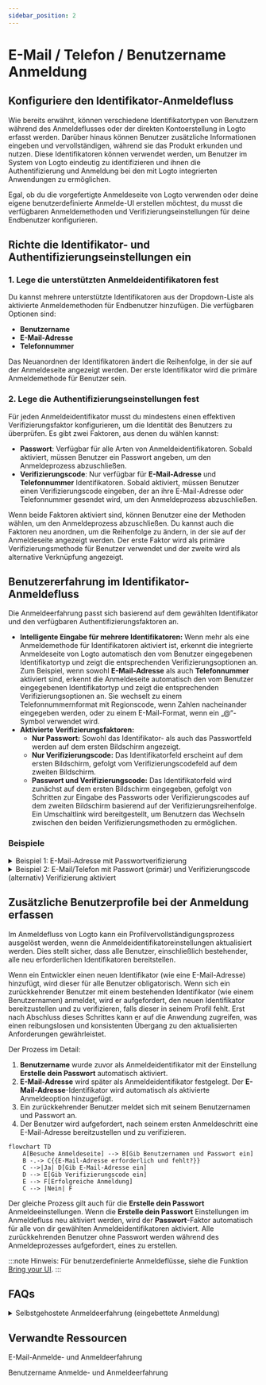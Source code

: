 ```yaml
---
sidebar_position: 2
---
```


# E-Mail / Telefon / Benutzername Anmeldung

## Konfiguriere den Identifikator-Anmeldefluss

Wie bereits erwähnt, können verschiedene Identifikatortypen von Benutzern während des Anmeldeflusses oder der direkten Kontoerstellung in Logto erfasst werden. Darüber hinaus können Benutzer zusätzliche Informationen eingeben und vervollständigen, während sie das Produkt erkunden und nutzen. Diese Identifikatoren können verwendet werden, um Benutzer im System von Logto eindeutig zu identifizieren und ihnen die Authentifizierung und Anmeldung bei den mit Logto integrierten Anwendungen zu ermöglichen.

Egal, ob du die vorgefertigte Anmeldeseite von Logto verwenden oder deine eigene benutzerdefinierte Anmelde-UI erstellen möchtest, du musst die verfügbaren Anmeldemethoden und Verifizierungseinstellungen für deine Endbenutzer konfigurieren.

## Richte die Identifikator- und Authentifizierungseinstellungen ein

### 1. Lege die unterstützten Anmeldeidentifikatoren fest

Du kannst mehrere unterstützte Identifikatoren aus der Dropdown-Liste als aktivierte Anmeldemethoden für Endbenutzer hinzufügen. Die verfügbaren Optionen sind:

- **Benutzername**
- **E-Mail-Adresse**
- **Telefonnummer**

Das Neuanordnen der Identifikatoren ändert die Reihenfolge, in der sie auf der Anmeldeseite angezeigt werden. Der erste Identifikator wird die primäre Anmeldemethode für Benutzer sein.

### 2. Lege die Authentifizierungseinstellungen fest

Für jeden Anmeldeidentifikator musst du mindestens einen effektiven Verifizierungsfaktor konfigurieren, um die Identität des Benutzers zu überprüfen. Es gibt zwei Faktoren, aus denen du wählen kannst:

- **Passwort**: Verfügbar für alle Arten von Anmeldeidentifikatoren. Sobald aktiviert, müssen Benutzer ein Passwort angeben, um den Anmeldeprozess abzuschließen.
- **Verifizierungscode**: Nur verfügbar für **E-Mail-Adresse** und **Telefonnummer** Identifikatoren. Sobald aktiviert, müssen Benutzer einen Verifizierungscode eingeben, der an ihre E-Mail-Adresse oder Telefonnummer gesendet wird, um den Anmeldeprozess abzuschließen.

Wenn beide Faktoren aktiviert sind, können Benutzer eine der Methoden wählen, um den Anmeldeprozess abzuschließen. Du kannst auch die Faktoren neu anordnen, um die Reihenfolge zu ändern, in der sie auf der Anmeldeseite angezeigt werden. Der erste Faktor wird als primäre Verifizierungsmethode für Benutzer verwendet und der zweite wird als alternative Verknüpfung angezeigt.

## Benutzererfahrung im Identifikator-Anmeldefluss

Die Anmeldeerfahrung passt sich basierend auf dem gewählten Identifikator und den verfügbaren Authentifizierungsfaktoren an.

- **Intelligente Eingabe für mehrere Identifikatoren:**
  Wenn mehr als eine Anmeldemethode für Identifikatoren aktiviert ist, erkennt die integrierte Anmeldeseite von Logto automatisch den vom Benutzer eingegebenen Identifikatortyp und zeigt die entsprechenden Verifizierungsoptionen an. Zum Beispiel, wenn sowohl **E-Mail-Adresse** als auch **Telefonnummer** aktiviert sind, erkennt die Anmeldeseite automatisch den vom Benutzer eingegebenen Identifikatortyp und zeigt die entsprechenden Verifizierungsoptionen an. Sie wechselt zu einem Telefonnummernformat mit Regionscode, wenn Zahlen nacheinander eingegeben werden, oder zu einem E-Mail-Format, wenn ein „@“-Symbol verwendet wird.
- **Aktivierte Verifizierungsfaktoren:**
  - **Nur Passwort:** Sowohl das Identifikator- als auch das Passwortfeld werden auf dem ersten Bildschirm angezeigt.
  - **Nur Verifizierungscode:** Das Identifikatorfeld erscheint auf dem ersten Bildschirm, gefolgt vom Verifizierungscodefeld auf dem zweiten Bildschirm.
  - **Passwort und Verifizierungscode:** Das Identifikatorfeld wird zunächst auf dem ersten Bildschirm eingegeben, gefolgt von Schritten zur Eingabe des Passworts oder Verifizierungscodes auf dem zweiten Bildschirm basierend auf der Verifizierungsreihenfolge. Ein Umschaltlink wird bereitgestellt, um Benutzern das Wechseln zwischen den beiden Verifizierungsmethoden zu ermöglichen.

### Beispiele

<details>
  <summary>Beispiel 1: E-Mail-Adresse mit Passwortverifizierung</summary>

Füge die **E-Mail-Adresse** als Anmeldeidentifikator hinzu und aktiviere den **Passwort**-Faktor zur Verifizierung.

![E-Mail-Adresse mit Passwortverifizierung](./assets/sign-in-email-password.png)

</details>

<details>
  <summary>Beispiel 2: E-Mail/Telefon mit Passwort (primär) und Verifizierungscode (alternativ) Verifizierung aktiviert</summary>

Füge sowohl **E-Mail-Adresse** als auch **Telefonnummer** als Anmeldeidentifikatoren hinzu.
Aktiviere die **Passwort**- und **Verifizierungscode**-Faktoren für beide Identifikatoren.

![E-Mail/Telefon mit Passwort und Verifizierungscode Verifizierung](./assets/sign-in-email-phone-password-verification-code.png)

</details>

## Zusätzliche Benutzerprofile bei der Anmeldung erfassen

Im Anmeldefluss von Logto kann ein Profilvervollständigungsprozess ausgelöst werden, wenn die Anmeldeidentifikatoreinstellungen aktualisiert werden. Dies stellt sicher, dass alle Benutzer, einschließlich bestehender, alle neu erforderlichen Identifikatoren bereitstellen.

Wenn ein Entwickler einen neuen Identifikator (wie eine E-Mail-Adresse) hinzufügt, wird dieser für alle Benutzer obligatorisch. Wenn sich ein zurückkehrender Benutzer mit einem bestehenden Identifikator (wie einem Benutzernamen) anmeldet, wird er aufgefordert, den neuen Identifikator bereitzustellen und zu verifizieren, falls dieser in seinem Profil fehlt. Erst nach Abschluss dieses Schrittes kann er auf die Anwendung zugreifen, was einen reibungslosen und konsistenten Übergang zu den aktualisierten Anforderungen gewährleistet.

Der Prozess im Detail:

1. **Benutzername** wurde zuvor als Anmeldeidentifikator mit der Einstellung **Erstelle dein Passwort** automatisch aktiviert.
2. **E-Mail-Adresse** wird später als Anmeldeidentifikator festgelegt. Der **E-Mail-Adresse**-Identifikator wird automatisch als aktivierte Anmeldeoption hinzugefügt.
3. Ein zurückkehrender Benutzer meldet sich mit seinem Benutzernamen und Passwort an.
4. Der Benutzer wird aufgefordert, nach seinem ersten Anmeldeschritt eine E-Mail-Adresse bereitzustellen und zu verifizieren.

```mermaid
flowchart TD
    A[Besuche Anmeldeseite] --> B[Gib Benutzernamen und Passwort ein]
    B -.-> C{{E-Mail-Adresse erforderlich und fehlt?}}
    C -->|Ja| D[Gib E-Mail-Adresse ein]
    D --> E[Gib Verifizierungscode ein]
    E --> F[Erfolgreiche Anmeldung]
    C --> |Nein| F
```

Der gleiche Prozess gilt auch für die **Erstelle dein Passwort** Anmeldeeinstellungen. Wenn die **Erstelle dein Passwort** Einstellungen im Anmeldefluss neu aktiviert werden, wird der **Passwort**-Faktor automatisch für alle von dir gewählten Anmeldeidentifikatoren aktiviert. Alle zurückkehrenden Benutzer ohne Passwort werden während des Anmeldeprozesses aufgefordert, eines zu erstellen.

:::note
Hinweis: Für benutzerdefinierte Anmeldeflüsse, siehe die Funktion [Bring your UI](/customization/bring-your-ui/).
:::

## FAQs

<details>
  <summary>Selbstgehostete Anmeldeerfahrung (eingebettete Anmeldung)</summary>

Logto unterstützt derzeit keine Headless-API für Anmeldung und Registrierung. Du kannst jedoch unsere Funktion [Bring your UI](/customization/bring-your-ui/) verwenden, um dein benutzerdefiniertes Anmeldeformular bei Logto hochzuladen. Wir unterstützen auch mehrere Anmeldeparameter, die du verwenden kannst, um das Anmeldeformular mit Benutzeridentifikatoren aus deiner Anwendung vorab auszufüllen oder dich direkt mit einem Drittanbieter-SSO-Anbieter anzumelden. Erfahre mehr unter [Authentifizierungsparameter](/end-user-flows/authentication-parameters/).

</details>

## Verwandte Ressourcen

<Url href="https://www.youtube.com/watch?v=64rBXpWbScc">E-Mail-Anmelde- und Anmeldeerfahrung</Url>

<Url href="https://www.youtube.com/watch?v=chQxCJX6e6w">
  Benutzername Anmelde- und Anmeldeerfahrung
</Url>
